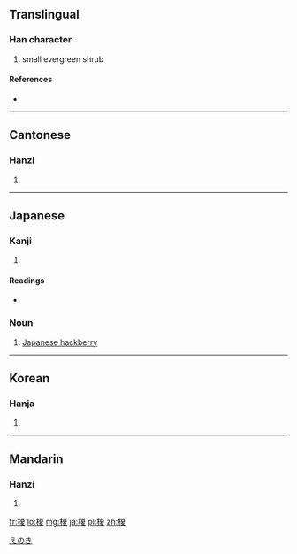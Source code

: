 ==Translingual==

===Han character===
{{Han char|rn=75|rad=木|as=10|sn=14|four=4194<sub>7</sub>|canj=木一山水 (DMUE)}}

# small evergreen shrub

====References====
* {{Han ref|kx=0542.210|dkj=15219|dj=0930.280|hdz=21263.020|uh=698E|ud=27022|bh=E248|bd=57928}}

----

==Cantonese==

===Hanzi===
{{yue-hanzi|jyut=|y=ga2}}

# {{defn|lang=yue|sort=木10}}

----

==Japanese==

===Kanji===
{{ja-kanji|grade=|rs=木10}}

# {{defn|lang=ja|sort=木10}}

====Readings====
* {{ja-readings|on=[[か]] (ka)|kun=[[えのき]] (enoki)}}

===Noun===
{{ja-noun|k|hira=えのき|rom=enoki}}

# {{ja-def|エノキ}} [[Japanese hackberry]]

[[Category:ja:Trees|えのき]]

----

==Korean==

===Hanja===
{{ko-hanja|hangeul=가|eumhun=|rv=ga|mr=ka|y=ka}}

# {{defn|lang=ko|sort=木10}}

----

==Mandarin==

===Hanzi===
{{cmn-hanzi|pin=[[jiǎ]] ([[jia3]])|wg=chia<sup>3</sup>}}

# {{defn|lang=cmn|sort=木10}}

[[fr:榎]]
[[lo:榎]]
[[mg:榎]]
[[ja:榎]]
[[pl:榎]]
[[zh:榎]]